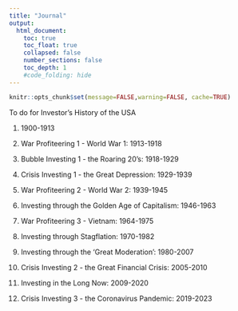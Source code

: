 ```yaml
---
title: "Journal"
output:
  html_document:
    toc: true
    toc_float: true
    collapsed: false
    number_sections: false
    toc_depth: 1
    #code_folding: hide
---
```


```r
knitr::opts_chunk$set(message=FALSE,warning=FALSE, cache=TRUE)
```

To do for Investor's History of the USA

1. 1900-1913

2. War Profiteering 1 - World War 1: 1913-1918

3. Bubble Investing 1 - the Roaring 20's: 1918-1929

4. Crisis Investing 1 - the Great Depression: 1929-1939 

5. War Profiteering 2 - World War 2: 1939-1945

6. Investing through the Golden Age of Capitalism: 1946-1963

7. War Profiteering 3 - Vietnam:  1964-1975

8. Investing through Stagflation: 1970-1982

9. Investing through the 'Great Moderation': 1980-2007

10. Crisis Investing 2 - the Great Financial Crisis: 2005-2010

11. Investing in the Long Now: 2009-2020

12. Crisis Investing 3 - the Coronavirus Pandemic: 2019-2023
